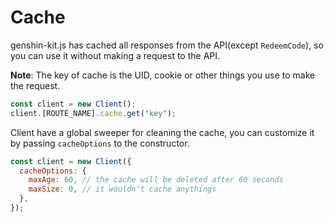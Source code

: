 # Cache

genshin-kit.js has cached all responses from the API(except `RedeemCode`), so you can use it without making a request to the API.

**Note**: The key of cache is the UID, cookie or other things you use to make the request.

```javascript
const client = new Client();
client.[ROUTE_NAME].cache.get("key");
```

Client have a global sweeper for cleaning the cache, you can customize it by passing `cacheOptions` to the constructor.

```javascript
const client = new Client({
  cacheOptions: {
    maxAge: 60, // the cache will be deleted after 60 seconds
    maxSize: 0, // it wouldn't cache anythings
  },
});
```
